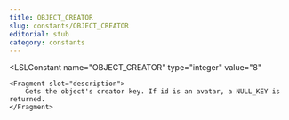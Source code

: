 ```yaml
---
title: OBJECT_CREATOR
slug: constants/OBJECT_CREATOR
editorial: stub
category: constants
---
```


<LSLConstant
	name="OBJECT_CREATOR"
	type="integer"
	value="8"
>
	<Fragment slot="description">
		Gets the object's creator key. If id is an avatar, a NULL_KEY is returned.
	</Fragment>
</LSLConstant>

